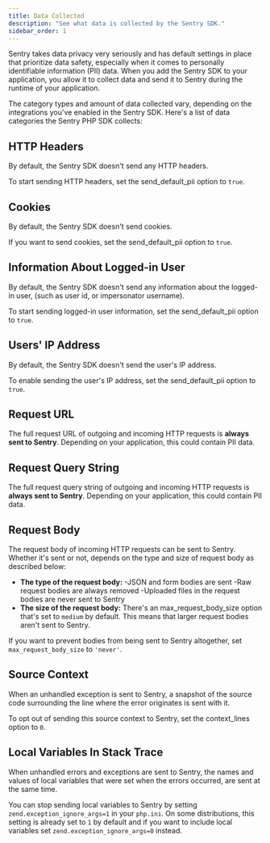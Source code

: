 ```yaml
---
title: Data Collected
description: "See what data is collected by the Sentry SDK."
sidebar_order: 1
---
```


Sentry takes data privacy very seriously and has default settings in place that prioritize data safety, especially when it comes to personally identifiable information (PII) data. When you add the Sentry SDK to your application, you allow it to collect data and send it to Sentry during the runtime of your application.

The category types and amount of data collected vary, depending on the integrations you've enabled in the Sentry SDK. Here's a list of data categories the Sentry PHP SDK collects:

## HTTP Headers

By default, the Sentry SDK doesn't send any HTTP headers.

To start sending HTTP headers, set the <PlatformLink to="/configuration/options/#send_default_pii">send_default_pii option</PlatformLink> to `true`.

## Cookies

By default, the Sentry SDK doesn't send cookies.

If you want to send cookies, set the <PlatformLink to="/configuration/options/#send_default_pii">send_default_pii option</PlatformLink> to `true`.

## Information About Logged-in User

By default, the Sentry SDK doesn't send any information about the logged-in user, (such as user id, or impersonator username).

To start sending logged-in user information, set the <PlatformLink to="/configuration/options/#send_default_pii">send_default_pii option</PlatformLink> to `true`.

## Users' IP Address

By default, the Sentry SDK doesn't send the user's IP address.

To enable sending the user's IP address, set the <PlatformLink to="/configuration/options/#send_default_pii">send_default_pii option</PlatformLink> to `true`.

## Request URL

The full request URL of outgoing and incoming HTTP requests is **always sent to Sentry**. Depending on your application, this could contain PII data.

## Request Query String

The full request query string of outgoing and incoming HTTP requests is **always sent to Sentry**. Depending on your application, this could contain PII data.

## Request Body

The request body of incoming HTTP requests can be sent to Sentry. Whether it's sent or not, depends on the type and size of request body as described below:

- **The type of the request body:**
  -JSON and form bodies are sent
  -Raw request bodies are always removed
  -Uploaded files in the request bodies are never sent to Sentry
- **The size of the request body:** There's an <PlatformLink to="/configuration/options/#max_request_body_size">max_request_body_size option</PlatformLink> that's set to `medium` by default. This means that larger request bodies aren't sent to Sentry.

If you want to prevent bodies from being sent to Sentry altogether, set `max_request_body_size` to `'never'`.

## Source Context

When an unhandled exception is sent to Sentry, a snapshot of the source code surrounding the line where the error originates is sent with it.

To opt out of sending this source context to Sentry, set the <PlatformLink to="/configuration/options/#context_lines">context_lines option</PlatformLink> to `0`.

## Local Variables In Stack Trace

When unhandled errors and exceptions are sent to Sentry, the names and values of local variables that were set when the errors occurred, are sent at the same time.

You can stop sending local variables to Sentry by setting `zend.exception_ignore_args=1` in your `php.ini`. On some distributions, this setting is already set to `1` by default and if you want to include local variables set `zend.exception_ignore_args=0` instead.
